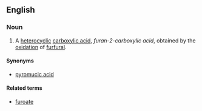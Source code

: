 ==English==

===Noun===
{{en-noun|-}}

# {{lb|en|organic compound}} A [[heterocyclic]] [[carboxylic acid]], ''furan-2-carboxylic acid'', obtained by the [[oxidation]] of [[furfural]].

====Synonyms====
* [[pyromucic acid]]

====Related terms====
* [[furoate]]
